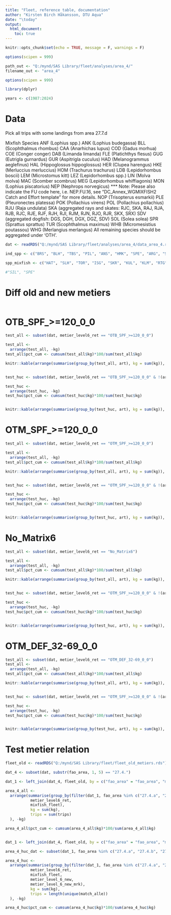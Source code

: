 ```yaml
---
title: "Fleet, reference table, documentation"
author: "Kirsten Birch Håkansson, DTU Aqua"
date: "\today"
output:
  html_document:
    toc: true
---
```


```r

knitr::opts_chunk$set(echo = TRUE, message = F, warnings = F)

options(scipen = 999)

path_out <- "Q:/mynd/SAS Library/fleet/analyses/area_4/" 
filename_out <- "area_4"

options(scipen = 999)

library(dplyr)

years <- c(1987:2024)


```

# Data
Pick all trips with some landings from area 27.7.d

Mixfish Species
ANF (Lophius spp.)
ANK (Lophius budegassa)
BLL (Scophthalmus rhombus)
CAA (Anarhichas lupus)
COD (Gadus morhua)
COE (Conger conger)
DAB (Limanda limanda)
FLE (Platichthys flesus)
GUG (Eutrigla gurnardus)
GUR (Aspitrigla cuculus)
HAD (Melanogrammus aeglefinus)
HAL (Hippoglossus hippoglossus)
HER (Clupea harengus)
HKE (Merluccius merluccius)
HOM (Trachurus trachurus)
LDB (Lepidorhombus boscii)
LEM (Microstomus kitt)
LEZ (Lepidorhombus spp.)
LIN (Molva molva)
MAC (Scomber scombrus)
MEG (Lepidorhombus whiffiagonis)
MON (Lophius piscatorius)
NEP (Nephrops norvegicus) *** Note: Please also indicate the FU code here, i.e. NEP.FU.16, see "DC_Annex_WGMIXFISH2 Catch and Effort template" for more details.
NOP (Trisopterus esmarkii)
PLE (Pleuronectes platessa)
POK (Pollachius virens)
POL (Pollachius pollachius)
RJU (Raja undulata)
SKA (aggregated rays and skates: RJC, SKA, RAJ, RJA, RJB, RJC, RJE, RJF, RJH, RJI, RJM, RJN, RJO, RJR, SKX, SRX)
SDV (aggregated dogfish: DGS, DGH, DGX, DGZ, SDV)
SOL (Solea solea)
SPR (Sprattus sprattus)
TUR (Scophthalmus maximus)
WHB (Micromesistius poutassou)
WHG (Merlangius merlangus)
All remaining species should be aggregated under 'OTH'.


```r

dat <- readRDS("Q:/mynd/SAS Library/fleet/analyses/area_4/data_area_4.rds")

ind_spp <- c("BRS", "BLH", "TBS", "PIL", "ANS", "HMK", "SPE", "ARG", "SIL", "MAK", "BMS")

spp_mixfish <- c("HAT", "SLH", "TOR", "ISG", "SKR", "KUL", "KLM", "RTG", "DVH", "RSP", "MSJ", "LSJ", "TNG", "PHG", "HVL")

#"SIL", "SPE"

```

# Diff old and new metiers
```r



```


# OTB_SPF_>=120_0_0
```r

test_all <- subset(dat, metier_level6_ret == "OTB_SPF_>=120_0_0")

test_all <-
  arrange(test_all, -kg)
test_all$pct_cum <- cumsum(test_all$kg)*100/sum(test_all$kg)

knitr::kable(arrange(summarise(group_by(test_all, art), kg = sum(kg)), -kg))


test_huc <- subset(dat, metier_level6_ret == "OTB_SPF_>=120_0_0" & !(art %in% ind_spp))

test_huc <-
  arrange(test_huc, -kg)
test_huc$pct_cum <- cumsum(test_huc$kg)*100/sum(test_huc$kg)


knitr::kable(arrange(summarise(group_by(test_huc, art), kg = sum(kg)), -kg))

```


# OTM_SPF_>=120_0_0
```r

test_all <- subset(dat, metier_level6_ret == "OTM_SPF_>=120_0_0")

test_all <-
  arrange(test_all, -kg)
test_all$pct_cum <- cumsum(test_all$kg)*100/sum(test_all$kg)

knitr::kable(arrange(summarise(group_by(test_all, art), kg = sum(kg)), -kg))


test_huc <- subset(dat, metier_level6_ret == "OTM_SPF_>=120_0_0" & !(art %in% ind_spp))

test_huc <-
  arrange(test_huc, -kg)
test_huc$pct_cum <- cumsum(test_huc$kg)*100/sum(test_huc$kg)


knitr::kable(arrange(summarise(group_by(test_huc, art), kg = sum(kg)), -kg))

```

# No_Matrix6

```r
test_all <- subset(dat, metier_level6_ret == "No_Matrix6")

test_all <-
  arrange(test_all, -kg)
test_all$pct_cum <- cumsum(test_all$kg)*100/sum(test_all$kg)

knitr::kable(arrange(summarise(group_by(test_all, art), kg = sum(kg)), -kg))


test_huc <- subset(dat, metier_level6_ret == "OTM_SPF_>=120_0_0" & !(art %in% ind_spp))

test_huc <-
  arrange(test_huc, -kg)
test_huc$pct_cum <- cumsum(test_huc$kg)*100/sum(test_huc$kg)


knitr::kable(arrange(summarise(group_by(test_huc, art), kg = sum(kg)), -kg))
```

# OTM_DEF_32-69_0_0
```r
test_all <- subset(dat, metier_level6_ret == "OTM_DEF_32-69_0_0")
test_all <-
  arrange(test_all, -kg)
test_all$pct_cum <- cumsum(test_all$kg)*100/sum(test_all$kg)

knitr::kable(arrange(summarise(group_by(test_all, art), kg = sum(kg)), -kg))


test_huc <- subset(dat, metier_level6_ret == "OTM_SPF_>=120_0_0" & !(art %in% ind_spp))

test_huc <-
  arrange(test_huc, -kg)
test_huc$pct_cum <- cumsum(test_huc$kg)*100/sum(test_huc$kg)


knitr::kable(arrange(summarise(group_by(test_huc, art), kg = sum(kg)), -kg))
```


# Test metier relation

```r

fleet_old <- readRDS("Q:/mynd/SAS Library/fleet/fleet_old_metiers.rds")

dat_4 <- subset(dat, substr(fao_area, 1, 5) == "27.4.")

dat_1 <- left_join(dat_4, fleet_old, by = c("fao_area" = "fao_area", "metier_level6_ret" = "metier_level6_ret"))

area_4_all <-
  arrange(summarise(group_by(filter(dat_1, fao_area %in% c("27.4.a", "27.4.b", "27.4.c")),
           metier_level6_ret,
           mixfish_fleet),
           kg = sum(kg),
           trips = sum(trips)
  ), -kg)

area_4_all$pct_cum <- cumsum(area_4_all$kg)*100/sum(area_4_all$kg)


dat_1 <- left_join(dat_4, fleet_old, by = c("fao_area" = "fao_area", "metier_level6_ret" = "metier_level6_ret"))

area_4_huc_dat <- subset(dat_1, fao_area %in% c("27.4.a", "27.4.b", "27.4.c") & (art %in% spp_mixfish) & year > 2023)

area_4_huc <-
  arrange(summarise(group_by(filter(dat_1, fao_area %in% c("27.4.a", "27.4.b", "27.4.c") & (art %in% spp_mixfish) & year > 2023),
           metier_level6_ret,
           mixfish_fleet, 
           metier_level_6_new,
           metier_level_6_new_mrk),
           kg = sum(kg),
           trips = length(unique(match_alle))
  ), -kg)

area_4_huc$pct_cum <- cumsum(area_4_huc$kg)*100/sum(area_4_huc$kg)

```

